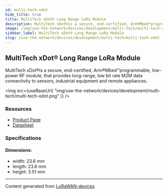 ```yaml
---
id: multi-tech-xdot
hide_title: true
title: MultiTech xDot® Long Range LoRa Module
description: MultiTech xDot®is a secure, end-certified, Arm®Mbed™programmable, low-power RF module, that provides long-range, low bit rate M2M data connectivity to sensors, industrial equipment and remote appliances.
image: /img/use-the-network/devices/development/multi-tech/multi-tech-xdot.png
sidebar_label: MultiTech xDot® Long Range LoRa Module
slug: /use-the-network/devices/development/multi-tech/multi-tech-xdot
---
```



## MultiTech xDot® Long Range LoRa Module

MultiTech xDot®is a secure, end-certified, Arm®Mbed™programmable, low-power RF module, that provides long-range, low bit rate M2M data connectivity to sensors, industrial equipment and remote appliances.

<img
src={useBaseUrl(
"img/use-the-network/devices/development/multi-tech/multi-tech-xdot.png"
)}
/>

### Resources

- [Product Page](https://www.multitech.com/brands/multiconnect-xdot)
- [Datasheet](https://www.multitech.com/documents/publications/data-sheets/86002182.pdf)

### Specifications

#### Dimensions:
- width: 23.6 mm
- length: 23.6 mm
- height: 3.51 mm



---
Content generated from [LoRaWAN-devices](https://github.com/TheThingsNetwork/lorawan-devices)